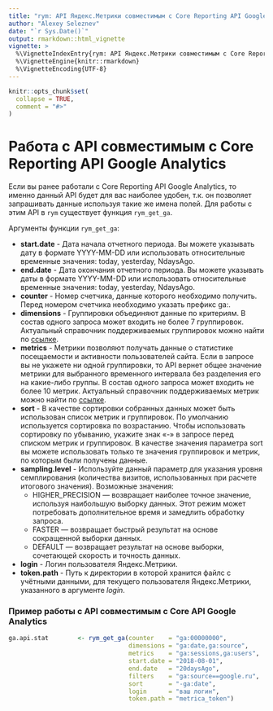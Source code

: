 ---
title: "rym: API Яндекс.Метрики совместимым с Core Reporting API Google Analytics"
author: "Alexey Seleznev"
date: "`r Sys.Date()`"
output: rmarkdown::html_vignette
vignette: >
  %\VignetteIndexEntry{rym: API Яндекс.Метрики совместимым с Core Reporting API Google Analytics}
  %\VignetteEngine{knitr::rmarkdown}
  %\VignetteEncoding{UTF-8}
---

```{r setup, include = FALSE}
knitr::opts_chunk$set(
  collapse = TRUE,
  comment = "#>"
)
```

# Работа с API совместимым с Core Reporting API Google Analytics

Если вы ранее работали с Core Reporting API Google Analytics, то именно данный API будет для вас наиболее удобен, т.к. он позволяет запрашивать данные используя такие же имена полей. Для работы с этим API в `rym` существует функция `rym_get_ga`.

Аргументы функции `rym_get_ga`:

* **start.date** - Дата начала отчетного периода. Вы можете указывать дату в формате YYYY-MM-DD или использовать относительные временные значения: today, yesterday, NdaysAgo. 
* **end.date** - Дата окончания отчетного периода. Вы можете указывать даты в формате YYYY-MM-DD или использовать относительные временные значения: today, yesterday, NdaysAgo.
* **counter** - Номер счетчика, данные которого необходимо получить. Перед номером счетчика необходимо указать префикс ga:.
* **dimensions** - Группировки объединяют данные по критериям. В состав одного запроса может входить не более 7 группировок. Актуальный справочник поддерживаемых группировок можно найти по [ссылке](https://yandex.ru/dev/metrika/doc/api2/ga/ga/implemented/metrika_dim-docpage).
* **metrics** - Метрики позволяют получать данные о статистике посещаемости и активности пользователей сайта. Если в запросе вы не укажете ни одной группировки, то API вернет общее значение метрики для выбранного временного интервала без разделения его на какие-либо группы. В состав одного запроса может входить не более 10 метрик.  Актуальный справочник поддерживаемых метрик можно найти по [ссылке](https://yandex.ru/dev/metrika/doc/api2/ga/ga/implemented/metrika_dim-docpage).
* **sort** - В качестве сортировки собранных данных может быть использован список метрик и группировок. По умолчанию используется сортировка по возрастанию. Чтобы использовать сортировку по убыванию, укажите знак «-» в запросе перед списком метрик и группировок. В качестве значения параметра sort вы можете использовать только те значения группировок и метрик, по которым были получены данные.
* **sampling.level** - Используйте данный параметр для указания уровня семплирования (количества визитов, использованных при расчете итогового значения). Возможные значения:
	* HIGHER_PRECISION — возвращает наиболее точное значение, используя наибольшую выборку данных. Этот режим может потребовать дополнительное время и замедлить обработку запроса.
	* FASTER — возвращает быстрый результат на основе сокращенной выборки данных.
	* DEFAULT — возвращает результат на основе выборки, сочетающей скорость и точность данных.
* **login** - Логин пользователя Яндекс.Метрики.
* **token.path** - Путь к директории в которой хранится файлс с учётными данными, для текущего пользователя Яндекс.Метрики, указанного в аргументе *login*.

### Пример работы с API совместимым с Core API Google Analytics

```r
ga.api.stat        <- rym_get_ga(counter    = "ga:00000000",
                                 dimensions = "ga:date,ga:source",
                                 metrics    = "ga:sessions,ga:users",
                                 start.date = "2018-08-01",
                                 end.date   = "20daysAgo",
                                 filters    = "ga:source==google.ru",
                                 sort       = "-ga:date",
                                 login      = "ваш логин",
                                 token.path = "metrica_token")
```
